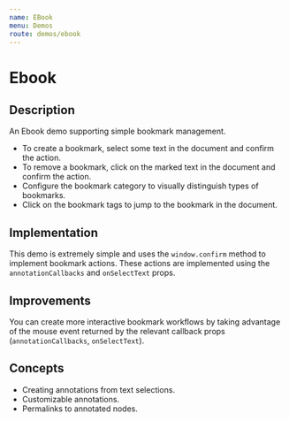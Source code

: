 ```yaml
---
name: EBook
menu: Demos
route: demos/ebook
---
```



# Ebook

## Description

An Ebook demo supporting simple bookmark management.

- To create a bookmark, select some text in the document and confirm the action.
- To remove a bookmark, click on the marked text in the document and confirm the action.
- Configure the bookmark category to visually distinguish types of bookmarks.
- Click on the bookmark tags to jump to the bookmark in the document.

## Implementation

This demo is extremely simple and uses the `window.confirm` method to implement bookmark actions. These actions are implemented using the `annotationCallbacks` and `onSelectText` props.

## Improvements

You can create more interactive bookmark workflows by taking advantage of the mouse event returned by the relevant callback props (`annotationCallbacks`, `onSelectText`).

## Concepts

- Creating annotations from text selections.
- Customizable annotations.
- Permalinks to annotated nodes.

<EbookDemo />
